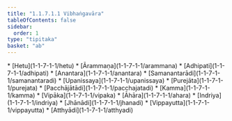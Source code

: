 ```yaml
---
title: "1.1.7.1.1 Vibhaṅgavāra"
tableOfContents: false
sidebar:
  order: 1
type: "tipitaka"
basket: "ab"
---
```



<DynamicBreadcrumb />



<TableOfContents>
* [Hetu](1-1-7-1-1/hetu)
* [Ārammaṇa](1-1-7-1-1/arammana)
* [Adhipati](1-1-7-1-1/adhipati)
* [Anantara](1-1-7-1-1/anantara)
* [Samanantarādi](1-1-7-1-1/samanantaradi)
* [Upanissaya](1-1-7-1-1/upanissaya)
* [Purejāta](1-1-7-1-1/purejata)
* [Pacchājātādi](1-1-7-1-1/pacchajatadi)
* [Kamma](1-1-7-1-1/kamma)
* [Vipāka](1-1-7-1-1/vipaka)
* [Āhāra](1-1-7-1-1/ahara)
* [Indriya](1-1-7-1-1/indriya)
* [Jhānādi](1-1-7-1-1/jhanadi)
* [Vippayutta](1-1-7-1-1/vippayutta)
* [Atthyādi](1-1-7-1-1/atthyadi)
</TableOfContents>